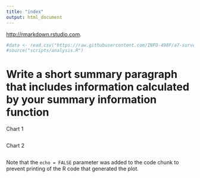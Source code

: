 ```yaml
---
title: "index"
output: html_document
---
```


<http://rmarkdown.rstudio.com>.

```r
#data <- read.csv("https://raw.githubusercontent.com/INFO-498F/a7-survey-data/master/intro_survey_data.csv")
#source("scripts/analysis.R")
```
#  Write a short summary paragraph that includes information calculated by your summary information function

          
Chart 1
```r

```

Chart 2
```r


```

Note that the `echo = FALSE` parameter was added to the code chunk to prevent printing of the R code that generated the plot.

